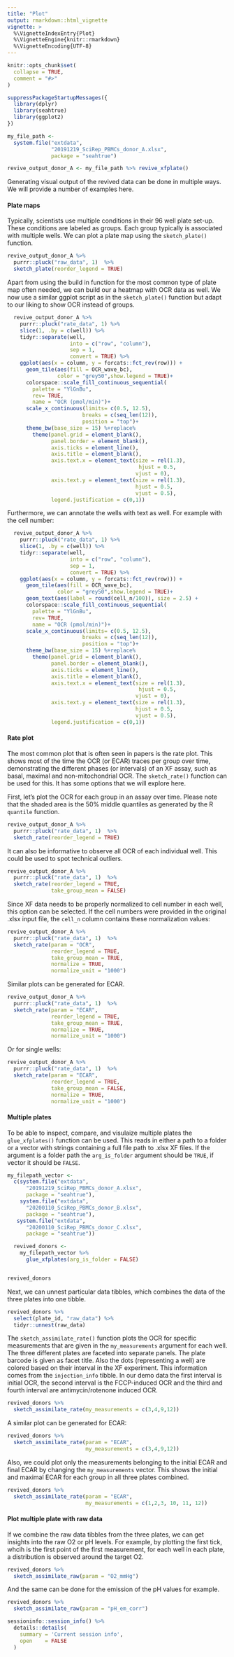 ```yaml
---
title: "Plot"
output: rmarkdown::html_vignette
vignette: >
  %\VignetteIndexEntry{Plot}
  %\VignetteEngine{knitr::rmarkdown}
  %\VignetteEncoding{UTF-8}
---
```


```r
knitr::opts_chunk$set(
  collapse = TRUE,
  comment = "#>"
)
```



```r
suppressPackageStartupMessages({
  library(dplyr)
  library(seahtrue)
  library(ggplot2)
})


```



```r
my_file_path <- 
  system.file("extdata", 
              "20191219_SciRep_PBMCs_donor_A.xlsx", 
              package = "seahtrue")

revive_output_donor_A <- my_file_path %>% revive_xfplate()

```

Generating visual output of the revived data can be done in multiple ways. We will provide a number of examples here.

#### Plate maps

Typically, scientists use multiple conditions in their 96 well plate set-up. These conditions are labeled as groups. Each group typically is associated with multiple wells. We can plot a plate map using the `sketch_plate()` function.

```r
revive_output_donor_A %>%
  purrr::pluck("raw_data", 1)  %>%
  sketch_plate(reorder_legend = TRUE)

```

Apart from using the build in function for the most common type of plate map often needed, we can build our a heatmap with OCR data as well. We now use a similar ggplot script as in the `sketch_plate()` function but adapt to our liking to show OCR instead of groups.

```r
  revive_output_donor_A %>%
    purrr::pluck("rate_data", 1) %>% 
    slice(1, .by = c(well)) %>% 
    tidyr::separate(well, 
                    into = c("row", "column"), 
                    sep = 1,  
                    convert = TRUE) %>% 
    ggplot(aes(x = column, y = forcats::fct_rev(row))) +
      geom_tile(aes(fill = OCR_wave_bc),
                color = "grey50",show.legend = TRUE)+
      colorspace::scale_fill_continuous_sequential(
        palette = "YlGnBu", 
        rev= TRUE,
        name = "OCR (pmol/min)")+
      scale_x_continuous(limits= c(0.5, 12.5),
                        breaks = c(seq_len(12)),
                        position = "top")+
      theme_bw(base_size = 15) %+replace% 
        theme(panel.grid = element_blank(),
              panel.border = element_blank(),
              axis.ticks = element_line(),
              axis.title = element_blank(),
              axis.text.x = element_text(size = rel(1.3),
                                          hjust = 0.5,
                                         vjust = 0),
              axis.text.y = element_text(size = rel(1.3),
                                         hjust = 0.5,
                                         vjust = 0.5),
              legend.justification = c(0,1))

```

Furthermore, we can annotate the wells with text as well. For example with the cell number:

```r
  revive_output_donor_A %>%
    purrr::pluck("rate_data", 1) %>% 
    slice(1, .by = c(well)) %>% 
    tidyr::separate(well, 
                    into = c("row", "column"), 
                    sep = 1,  
                    convert = TRUE) %>% 
    ggplot(aes(x = column, y = forcats::fct_rev(row))) +
      geom_tile(aes(fill = OCR_wave_bc),
                color = "grey50",show.legend = TRUE)+
      geom_text(aes(label = round(cell_n/100)), size = 2.5) +
      colorspace::scale_fill_continuous_sequential(
        palette = "YlGnBu", 
        rev= TRUE,
        name = "OCR (pmol/min)")+
      scale_x_continuous(limits= c(0.5, 12.5),
                        breaks = c(seq_len(12)),
                        position = "top")+
      theme_bw(base_size = 15) %+replace% 
        theme(panel.grid = element_blank(),
              panel.border = element_blank(),
              axis.ticks = element_line(),
              axis.title = element_blank(),
              axis.text.x = element_text(size = rel(1.3),
                                          hjust = 0.5,
                                         vjust = 0),
              axis.text.y = element_text(size = rel(1.3),
                                         hjust = 0.5,
                                         vjust = 0.5),
              legend.justification = c(0,1))

```

#### Rate plot

The most common plot that is often seen in papers is the rate plot. This shows most of the time the OCR (or ECAR) traces per group over time, demonstrating the different phases (or intervals) of an XF assay, such as basal, maximal and non-mitochondrial OCR. The `sketch_rate()` function can be used for this. It has some options that we will explore here.

First, let's plot the OCR for each group in an assay over time. Please note that the shaded area is the 50% middle quantiles as generated by the R `quantile` function.

```r

revive_output_donor_A %>%
  purrr::pluck("rate_data", 1)  %>%
  sketch_rate(reorder_legend = TRUE)

```

It can also be informative to observe all OCR of each individual well. This could be used to spot technical outliers.

```r

revive_output_donor_A %>%
  purrr::pluck("rate_data", 1)  %>%
  sketch_rate(reorder_legend = TRUE,
              take_group_mean = FALSE)

```
Since XF data needs to be properly normalized to cell number in each well, this option can be selected. If the cell numbers were provided in the original .xlsx input file, the `cell_n` column contains these normalization values:

```r

revive_output_donor_A %>%
  purrr::pluck("rate_data", 1)  %>%
  sketch_rate(param = "OCR",
              reorder_legend = TRUE,
              take_group_mean = TRUE,
              normalize = TRUE,
              normalize_unit = "1000")

```

Similar plots can be generated for ECAR.

```r

revive_output_donor_A %>%
  purrr::pluck("rate_data", 1)  %>%
  sketch_rate(param = "ECAR",
              reorder_legend = TRUE,
              take_group_mean = TRUE,
              normalize = TRUE,
              normalize_unit = "1000")

```

Or for single wells:

```r

revive_output_donor_A %>%
  purrr::pluck("rate_data", 1)  %>%
  sketch_rate(param = "ECAR",
              reorder_legend = TRUE,
              take_group_mean = FALSE,
              normalize = TRUE,
              normalize_unit = "1000")

```


#### Multiple plates

To be able to inspect, compare, and visulaize multiple plates the `glue_xfplates()` function can be used. This reads in either a path to a folder or a vector with strings containing a full file path to .xlsx XF files. If the argument is a folder path the `arg_is_folder` argument should be `TRUE`, if vector it should be `FALSE`.

```r


my_filepath_vector <- 
  c(system.file("extdata",
      "20191219_SciRep_PBMCs_donor_A.xlsx", 
      package = "seahtrue"),
    system.file("extdata",
      "20200110_SciRep_PBMCs_donor_B.xlsx", 
      package = "seahtrue"),
   system.file("extdata",
      "20200110_SciRep_PBMCs_donor_C.xlsx", 
      package = "seahtrue"))

  revived_donors <- 
    my_filepath_vector %>%
      glue_xfplates(arg_is_folder = FALSE)


revived_donors

```

Next, we can unnest particular data tibbles, which combines the data of the three plates into one tibble.

```r

revived_donors %>% 
  select(plate_id, "raw_data") %>% 
  tidyr::unnest(raw_data)


```

The `sketch_assimilate_rate()` function plots the OCR for specific measurements that are given in the `my_measurements` argument for each well. The three different plates are faceted into separate panels. The plate barcode is given as facet title. Also the dots (representing a well) are colored based on their interval in the XF experiment. This information comes from the `injection_info` tibble. In our demo data the first interval is initial OCR, the second interval is the FCCP-induced OCR and the third and fourth interval are antimycin/rotenone induced OCR.

```r

revived_donors %>% 
  sketch_assimilate_rate(my_measurements = c(3,4,9,12))

```

A similar plot can be generated for ECAR:

```r

revived_donors %>% 
  sketch_assimilate_rate(param = "ECAR",
                         my_measurements = c(3,4,9,12))

```

Also, we could plot only the measurements belonging to the initial ECAR and final ECAR by changing the `my_measurements` vector. This shows the initial and maximal ECAR for each group in all three plates combined.

```r

revived_donors %>% 
  sketch_assimilate_rate(param = "ECAR",
                         my_measurements = c(1,2,3, 10, 11, 12))

```

#### Plot multiple plate with raw data

If we combine the raw data tibbles from the three plates, we can get insights into the raw O2 or pH levels. For example, by plotting the first tick, whcih is the first point of the first measurement, for each well in each plate, a distribution is observed around the target O2.

```r

revived_donors %>% 
  sketch_assimilate_raw(param = "O2_mmHg")

```

And the same can be done for the emission of the pH values for example.

```r

revived_donors %>% 
  sketch_assimilate_raw(param = "pH_em_corr")

```

```r
sessioninfo::session_info() %>%
  details::details(
    summary = 'Current session info',
    open    = FALSE
  )
```